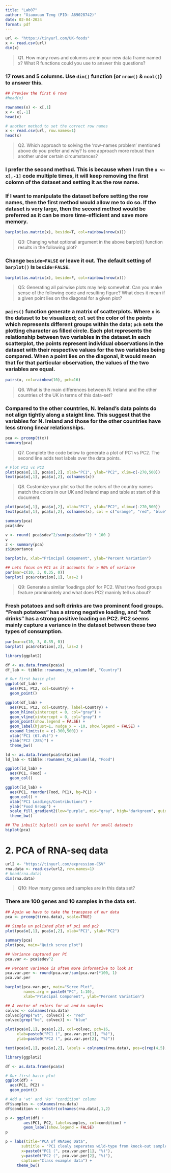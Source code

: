 ```yaml
---
title: "Lab07"
author: "Xiaoxuan Teng (PID: A69028742)"
date: 02-04-2024
format: pdf
---
```


```r
url <- "https://tinyurl.com/UK-foods"
x <- read.csv(url)
dim(x)
```

> Q1. How many rows and columns are in your new data frame named x? What R functions could you use to answer this questions?

### 17 rows and 5 columns. Use `dim()` function (or `nrow()` & `ncol()`) to answer this.

```r
## Preview the first 6 rows
#head(x)

rownames(x) <- x[,1]
x <- x[,-1]
head(x)
```

```r
# another method to set the correct row names
x <- read.csv(url, row.names=1)
head(x)
```


> Q2. Which approach to solving the ‘row-names problem’ mentioned above do you prefer and why? Is one approach more robust than another under certain circumstances?

### I prefer the second method. This is because when I run the `x <- x[,-1]` code multiple times, it will keep removing the first colomn of the dataset and setting it as the row name.

### If I want to manipulate the dataset before setting the row names, then the first method would allow me to do so. If the dataset is very large, then the second method would be preferred as it can be more time-efficient and save more memory.

```r
barplot(as.matrix(x), beside=T, col=rainbow(nrow(x)))
```

> Q3: Changing what optional argument in the above barplot() function results in the following plot?

### Change `beside=FALSE` or leave it out. The default setting of `barplot()` is `beside=FALSE`.

```r
barplot(as.matrix(x), beside=F, col=rainbow(nrow(x)))
```

> Q5: Generating all pairwise plots may help somewhat. Can you make sense of the following code and resulting figure? What does it mean if a given point lies on the diagonal for a given plot?

### `pairs()` function generate a matrix of scatterplots. Where `x` is the dataset to be visualized; `col` set the color of the points which represents different groups within the data; `pch` sets the plotting character as filled circle. Each plot represents the relationship between two variables in the dataset.In each scatterplot, the points represent individual observations in the dataset with their respective values for the two variables being compared. When a point lies on the diagonal, it would mean that for that particular observation, the values of the two variables are equal.

```r
pairs(x, col=rainbow(10), pch=16)
```

> Q6. What is the main differences between N. Ireland and the other countries of the UK in terms of this data-set?

### Compared to the other countries, N. Ireland's data points do not align tightly along a staight line. This suggest that the variables for N. Ireland and those for the other countries have less strong linear relationships.

```r
pca <- prcomp(t(x))
summary(pca)
```

> Q7. Complete the code below to generate a plot of PC1 vs PC2. The second line adds text labels over the data points.

```r
# Plot PC1 vs PC2
plot(pca$x[,1], pca$x[,2], xlab="PC1", ylab="PC2", xlim=c(-270,500))
text(pca$x[,1], pca$x[,2], colnames(x))
```

> Q8. Customize your plot so that the colors of the country names match the colors in our UK and Ireland map and table at start of this document.

```r
plot(pca$x[,1], pca$x[,2], xlab="PC1", ylab="PC2", xlim=c(-270,500))
text(pca$x[,1], pca$x[,2], colnames(x), col = c("orange", "red", "blue", "darkgreen"))
```


```r
summary(pca)
pca$sdev
```
```r
v <- round( pca$sdev^2/sum(pca$sdev^2) * 100 )
v
z <- summary(pca)
z$importance
```
```r
barplot(v, xlab="Principal Component", ylab="Percent Variation")
```
```r
## Lets focus on PC1 as it accounts for > 90% of variance 
par(mar=c(10, 3, 0.35, 0))
barplot( pca$rotation[,1], las=2 )
```

> Q9: Generate a similar ‘loadings plot’ for PC2. What two food groups feature prominantely and what does PC2 maninly tell us about?

### Fresh potatoes and soft drinks are two prominent food groups. "Fresh potatoes" has a strong negative loading, and "soft drinks" has a strong positive loading on PC2. PC2 seems mainly capture a variance in the dataset between these two types of consumption.

```r
par(mar=c(10, 3, 0.35, 0))
barplot( pca$rotation[,2], las=2 )
```

```r
library(ggplot2)

df <- as.data.frame(pca$x)
df_lab <- tibble::rownames_to_column(df, "Country")

# Our first basic plot
ggplot(df_lab) + 
  aes(PC1, PC2, col=Country) + 
  geom_point()
```
```r
ggplot(df_lab) + 
  aes(PC1, PC2, col=Country, label=Country) + 
  geom_hline(yintercept = 0, col="gray") +
  geom_vline(xintercept = 0, col="gray") +
  geom_point(show.legend = FALSE) +
  geom_label(hjust=1, nudge_x = -10, show.legend = FALSE) +
  expand_limits(x = c(-300,500)) +
  xlab("PC1 (67.4%)") +
  ylab("PC2 (28%)") +
  theme_bw()
```
```r
ld <- as.data.frame(pca$rotation)
ld_lab <- tibble::rownames_to_column(ld, "Food")

ggplot(ld_lab) +
  aes(PC1, Food) +
  geom_col() 
```
```r
ggplot(ld_lab) +
  aes(PC1, reorder(Food, PC1), bg=PC1) +
  geom_col() + 
  xlab("PC1 Loadings/Contributions") +
  ylab("Food Group") +
  scale_fill_gradient2(low="purple", mid="gray", high="darkgreen", guide=NULL) +
  theme_bw()
```
```r
## The inbuilt biplot() can be useful for small datasets 
biplot(pca)
```



# 2. PCA of RNA-seq data

```r
url2 <- "https://tinyurl.com/expression-CSV"
rna.data <- read.csv(url2, row.names=1)
# head(rna.data)
dim(rna.data)
```

> Q10: How many genes and samples are in this data set?

### There are 100 genes and 10 samples in the data set.

```r
## Again we have to take the transpose of our data 
pca <- prcomp(t(rna.data), scale=TRUE)
 
## Simple un polished plot of pc1 and pc2
plot(pca$x[,1], pca$x[,2], xlab="PC1", ylab="PC2")
```

```r
summary(pca)
plot(pca, main="Quick scree plot")
```
```r
## Variance captured per PC 
pca.var <- pca$sdev^2

## Percent variance is often more informative to look at 
pca.var.per <- round(pca.var/sum(pca.var)*100, 1)
pca.var.per
```
```r
barplot(pca.var.per, main="Scree Plot", 
        names.arg = paste0("PC", 1:10),
        xlab="Principal Component", ylab="Percent Variation")
```

```r
## A vector of colors for wt and ko samples
colvec <- colnames(rna.data)
colvec[grep("wt", colvec)] <- "red"
colvec[grep("ko", colvec)] <- "blue"

plot(pca$x[,1], pca$x[,2], col=colvec, pch=16,
     xlab=paste0("PC1 (", pca.var.per[1], "%)"),
     ylab=paste0("PC2 (", pca.var.per[2], "%)"))

text(pca$x[,1], pca$x[,2], labels = colnames(rna.data), pos=c(rep(4,5), rep(2,5)))
```

```r
library(ggplot2)

df <- as.data.frame(pca$x)

# Our first basic plot
ggplot(df) + 
  aes(PC1, PC2) + 
  geom_point()
```

```r
# Add a 'wt' and 'ko' "condition" column
df$samples <- colnames(rna.data) 
df$condition <- substr(colnames(rna.data),1,2)

p <- ggplot(df) + 
        aes(PC1, PC2, label=samples, col=condition) + 
        geom_label(show.legend = FALSE)
p
```
```r
p + labs(title="PCA of RNASeq Data",
       subtitle = "PC1 clealy seperates wild-type from knock-out samples",
       x=paste0("PC1 (", pca.var.per[1], "%)"),
       y=paste0("PC2 (", pca.var.per[2], "%)"),
       caption="Class example data") +
     theme_bw()
```











